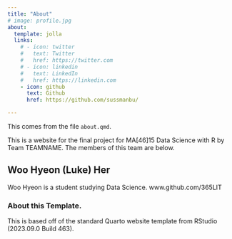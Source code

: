 ---
title: "About"
# image: profile.jpg
about:
  template: jolla
  links:
    # - icon: twitter
    #   text: Twitter
    #   href: https://twitter.com
    # - icon: linkedin
    #   text: LinkedIn
    #   href: https://linkedin.com
    - icon: github
      text: Github
      href: https://github.com/sussmanbu/

---


This comes from the file `about.qmd`.

This is a website for the final project for MA[46]15 Data Science with R by Team TEAMNAME.
The members of this team are below.


## Woo Hyeon (Luke) Her

Woo Hyeon is a student studying Data Science. www.github.com/365LIT



<!-- Please leave in the information below -->

### About this Template.

This is based off of the standard Quarto website template from RStudio (2023.09.0 Build 463).
